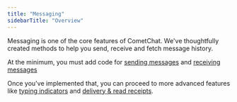 ```yaml
---
title: "Messaging"
sidebarTitle: "Overview"
---
```




Messaging is one of the core features of CometChat. We've thoughtfully created methods to help you send, receive and fetch message history.

At the minimum, you must add code for [sending messages](/sdk/ionic/send-message) and [receiving messages](/sdk/ionic/receive-messages)

Once you've implemented that, you can proceed to more advanced features like [typing indicators](/sdk/ionic/typing-indicators) and [delivery & read receipts](/sdk/ionic/delivery-read-receipts).
